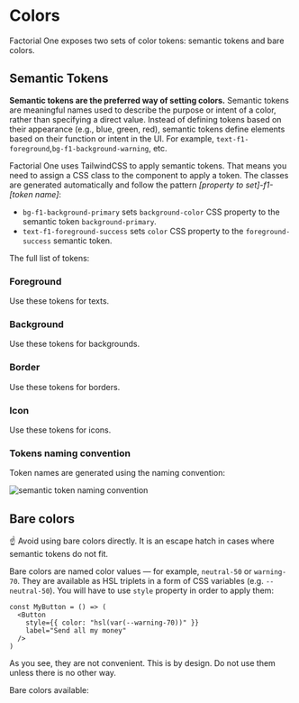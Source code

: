 

<Meta title="Foundations/Colors" />

# Colors

Factorial One exposes two sets of color tokens: semantic tokens and bare colors.

## Semantic Tokens

**Semantic tokens are the preferred way of setting colors.** Semantic tokens are
meaningful names used to describe the purpose or intent of a color, rather than
specifying a direct value. Instead of defining tokens based on their appearance
(e.g., blue, green, red), semantic tokens define elements based on their
function or intent in the UI. For example,
`text-f1-foreground`,`bg-f1-background-warning`, etc.

Factorial One uses TailwindCSS to apply semantic tokens. That means you need to
assign a CSS class to the component to apply a token. The classes are generated
automatically and follow the pattern _[property to set]-f1-[token name]_:

- `bg-f1-background-primary` sets `background-color` CSS property to the
  semantic token `background-primary`.
- `text-f1-foreground-success` sets `color` CSS property to the
  `foreground-success` semantic token.

The full list of tokens:

### Foreground

Use these tokens for texts.

<Unstyled>
  <div className="space-y-2">
    <ColorToken
      name="f1-foreground"
      description="Primary text color for content"
    />
    <ColorToken
      name="f1-foreground-secondary"
      description="Secondary text color for content"
    />
    <ColorToken
      name="f1-foreground-inverse"
      description="Inverted text color in dark backgrounds"
    />
    <ColorToken
      name="f1-foreground-disabled"
      description="Indicates inactivity or disabled state"
    />
    <ColorToken
      name="f1-foreground-accent"
      description="Draws attention with a prominent color"
    />
    <ColorToken
      name="f1-foreground-critical"
      description="Indicates errors, warnings, or critical information"
    />
    <ColorToken
      name="f1-foreground-info"
      description="Provides contextual information"
    />
    <ColorToken
      name="f1-foreground-warning"
      description="Alerts users to potential issues"
    />
    <ColorToken
      name="f1-foreground-positive"
      description="Indicates success, confirmation, or positive outcomes"
    />
  </div>
</Unstyled>

### Background

Use these tokens for backgrounds.

<Unstyled>
  <div className="space-y-2">
    <ColorToken
      name="f1-background"
      description="Primary background color for content"
    />
    <ColorToken
      name="f1-background-secondary"
      description="Secondary background color for content"
    />
    <ColorToken
      name="f1-background-secondary-hover"
      description="Hover state for secondary background color"
    />
    <ColorToken
      name="f1-background-bold"
      description="Bold background color for emphasis"
    />
    <ColorToken
      name="f1-background-accent"
      description="Accent background color for highlights"
    />
    <ColorToken
      name="f1-background-critical"
      description="Critical background color for errors"
    />
    <ColorToken
      name="f1-background-info"
      description="Info background color for notifications"
    />
    <ColorToken
      name="f1-background-warning"
      description="Warning background color for alerts"
    />
    <ColorToken
      name="f1-background-positive"
      description="Positive background color for success"
    />
    <ColorToken
      name="f1-background-promote"
      description="Promotional background color for highlights"
    />
  </div>
</Unstyled>

### Border

Use these tokens for borders.

<Unstyled>
  <div className="space-y-2">
    <ColorToken
      name="f1-border"
      description="Primary border color for content separation"
    />
    <ColorToken
      name="f1-border-hover"
      description="Hover state for primary border color"
    />
    <ColorToken
      name="f1-border-promote"
      description="Promotional border color for highlights"
    />
  </div>
</Unstyled>

### Icon

Use these tokens for icons.

<Unstyled>
  <div className="mb-12 space-y-2">
    <ColorToken
      name="f1-icon"
      description="Default icon color for general use"
    />
    <ColorToken
      name="f1-icon-secondary"
      description="Secondary icon color for less prominent icons"
    />
    <ColorToken
      name="f1-icon-inverse"
      description="Inverse icon color for contrast"
    />
    <ColorToken
      name="f1-icon-bold"
      description="Bold icon color for emphasis"
    />
    <ColorToken
      name="f1-icon-critical"
      description="Critical icon color for errors"
    />
    <ColorToken
      name="f1-icon-info"
      description="Info icon color for notifications"
    />
    <ColorToken
      name="f1-icon-warning"
      description="Warning icon color for alerts"
    />
    <ColorToken
      name="f1-icon-positive"
      description="Positive icon color for success"
    />
  </div>
</Unstyled>

### Tokens naming convention

Token names are generated using the naming convention:

<img
  src="/semantic-tokens-naming.avif"
  alt="semantic token naming convention"
/>

## Bare colors

☝️ Avoid using bare colors directly. It is an escape hatch in cases where
semantic tokens do not fit.

Bare colors are named color values — for example, `neutral-50` or `warning-70`.
They are available as HSL triplets in a form of CSS variables (e.g.
`--neutral-50`). You will have to use `style` property in order to apply them:

```tsx
const MyButton = () => (
  <Button
    style={{ color: "hsl(var(--warning-70))" }}
    label="Send all my money"
  />
)
```

As you see, they are not convenient. This is by design. Do not use them unless
there is no other way.

Bare colors available:

<div className="mb-12 space-y-2">
  <BareColor name="neutral-0" />
  <BareColor name="neutral-2" />
  <BareColor name="neutral-5" />
  <BareColor name="neutral-10" />
  <BareColor name="neutral-20" />
  <BareColor name="neutral-30" />
  <BareColor name="neutral-40" />
  <BareColor name="neutral-50" />
  <BareColor name="neutral-60" />
  <BareColor name="neutral-70" />
  <BareColor name="neutral-80" />
  <BareColor name="neutral-90" />
  <BareColor name="neutral-100" />
  <BareColor name="accent-50" />
  <BareColor name="accent-60" />
  <BareColor name="accent-70" />
  <BareColor name="warning-50" />
  <BareColor name="warning-60" />
  <BareColor name="warning-70" />
  <BareColor name="selected-50" />
  <BareColor name="selected-60" />
  <BareColor name="selected-70" />
  <BareColor name="critical-50" />
  <BareColor name="critical-60" />
  <BareColor name="critical-70" />
  <BareColor name="positive-50" />
  <BareColor name="positive-60" />
  <BareColor name="positive-70" />
  <BareColor name="info-50" />
  <BareColor name="info-60" />
  <BareColor name="info-70" />
  <BareColor name="promote-50" />
  <BareColor name="promote-60" />
  <BareColor name="promote-70" />
</div>
